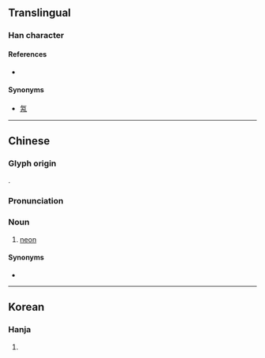 {{character info/new}}
==Translingual==

===Han character===
{{Han char|rn=84|rad=气|as=02|sn=6|four=80217|canj=ONNHS|ids=⿹气乃}}

====References====
* {{Han ref|kx=0599.041|dkj=17045|hdz=32010.050|uh=6C16|ud=27670|bh=A6BB|bd=42683}}

====Synonyms====
* [[氝]]

----

==Chinese==
{{zh-forms}}

===Glyph origin===
{{Han etym}}
{{Han compound|气|乃|c1=s|c2=p|t1=gas|ls=psc}}.

===Pronunciation===
{{zh-pron
|m=nǎi
|c=naai5
|mc=
|oc=
|ma=
|cat=n
}}

===Noun===
{{zh-noun}}

# {{lb|zh|chemistry}} [[neon]]

====Synonyms====
* {{zh-l|霓虹}}

{{zh-cat|Chemical elements}}

----

==Korean==

===Hanja===
{{ko-hanja|hangeul=내|eumhun=|rv=nae|mr=nae|y=nay}}

# {{defn|lang=ko|sort=气02}}